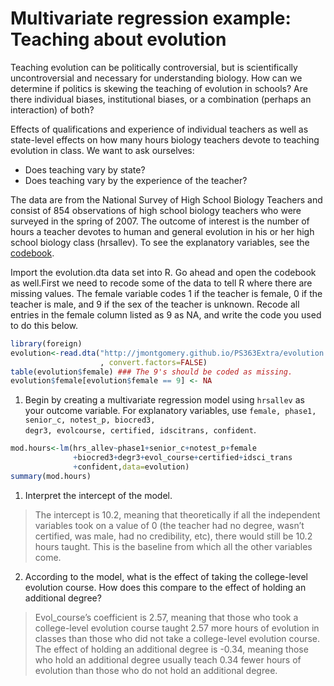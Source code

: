 # Multivariate regression example: Teaching about evolution

Teaching evolution can be politically controversial, but is scientifically uncontroversial and necessary for understanding biology. How can we determine if politics is skewing the teaching of evolution in schools? Are there individual biases, institutional biases, or a combination (perhaps an interaction) of both?

Effects of qualifications and experience of individual teachers as well as state-level effects on how many hours biology teachers devote to teaching evolution in class. We want to ask ourselves: 

- Does teaching vary by state?
- Does teaching vary by the experience of the teacher?

The data are from the National Survey of High School Biology Teachers and consist of 854 observations of high school biology teachers who were surveyed in the spring of 2007.  The outcome of interest is the number of hours a teacher devotes to human and general evolution in his or her high school biology class (hrsallev).  To see the explanatory variables, see the [codebook](http://jmontgomery.github.io/PS363Extra/evolution_variables.pdf).

Import the evolution.dta data set into R. Go ahead and open the codebook as well.First we need to recode some of the data to tell R where there are missing values.  The female variable codes 1 if the teacher is female, 0 if the teacher is male, and 9 if the sex of the teacher is unknown.  Recode all entries in the female column listed as 9 as NA, and write the code you used to do this below.

```r
library(foreign)
evolution<-read.dta("http://jmontgomery.github.io/PS363Extra/evolution.dta"
                    , convert.factors=FALSE)
table(evolution$female) ### The 9's should be coded as missing.
evolution$female[evolution$female == 9] <- NA
```


1. Begin  by  creating  a  multivariate  regression  model  using <code>hrsallev</code> as  your  outcome  variable. For  explanatory variables,  use <code>female, phase1, senior_c, notest_p, biocred3, degr3, evolcourse, certified, idscitrans, confident</code>.


```r
mod.hours<-lm(hrs_allev~phase1+senior_c+notest_p+female
              +biocred3+degr3+evol_course+certified+idsci_trans
              +confident,data=evolution)
summary(mod.hours)
```



1. Interpret the intercept of the model.

> The intercept is 10.2, meaning that theoretically if all the independent variables took on a value of 0 (the teacher had no degree, wasn't certified, was male, had no credibility, etc), there would still be 10.2 hours taught. This is the baseline from which all the other variables come. 

2. According to the model, what is the effect of taking the college-level evolution course.  How does this compare to the effect of holding an additional degree?

> Evol_course's coefficient is 2.57, meaning that those who took a college-level evolution course taught 2.57 more hours of evolution in classes than those who did not take a college-level evolution course. The effect of holding an additional degree is -0.34, meaning those who hold an additional degree usually teach 0.34 fewer hours of evolution than those who do not hold an additional degree. 
